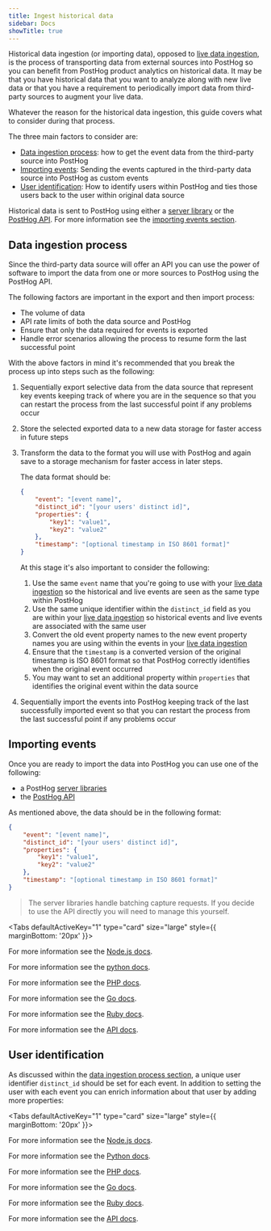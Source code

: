 ```yaml
---
title: Ingest historical data
sidebar: Docs
showTitle: true
---
```


Historical data ingestion (or importing data), opposed to [live data ingestion](/docs/integrate/ingest-live-data), is the process of transporting data from external sources into PostHog so you can benefit from PostHog product analytics on historical data. It may be that you have historical data that you want to analyze along with new live data or that you have a requirement to periodically import data from third-party sources to augment your live data.

Whatever the reason for the historical data ingestion, this guide covers what to consider during that process.

The three main factors to consider are:

-   [Data ingestion process](#data-ingestion-process): how to get the event data from the third-party source into PostHog
-   [Importing events](#importing-events): Sending the events captured in the third-party data source into PostHog as custom events
-   [User identification](#user-identification): How to identify users within PostHog and ties those users back to the user within original data source

Historical data is sent to PostHog using either a [server library](/docs/integrate/overview#server-libraries) or the [PostHog API](/docs/api/overview). For more information see the [importing events section](#importing-events).

## Data ingestion process

Since the third-party data source will offer an API you can use the power of software to import the data from one or more sources to PostHog using the PostHog API.

The following factors are important in the export and then import process:

-   The volume of data
-   API rate limits of both the data source and PostHog
-   Ensure that only the data required for events is exported
-   Handle error scenarios allowing the process to resume form the last successful point

With the above factors in mind it's recommended that you break the process up into steps such as the following:

1. Sequentially export selective data from the data source that represent key events keeping track of where you are in the sequence so that you can restart the process from the last successful point if any problems occur
2. Store the selected exported data to a new data storage for faster access in future steps
3. Transform the data to the format you will use with PostHog and again save to a storage mechanism for faster access in later steps.

    The data format should be:

    ```json
    {
        "event": "[event name]",
        "distinct_id": "[your users' distinct id]",
        "properties": {
            "key1": "value1",
            "key2": "value2"
        },
        "timestamp": "[optional timestamp in ISO 8601 format]"
    }
    ```

    At this stage it's also important to consider the following:

    1. Use the same `event` name that you're going to use with your [live data ingestion](/docs/integrate/ingest-live-data) so the historical and live events are seen as the same type within PostHog
    1. Use the same unique identifier within the `distinct_id` field as you are within your [live data ingestion](/docs/integrate/ingest-live-data) so historical events and live events are associated with the same user
    1. Convert the old event property names to the new event property names you are using within the events in your [live data ingestion](/docs/integrate/ingest-live-data)
    1. Ensure that the `timestamp` is a converted version of the original timestamp is ISO 8601 format so that PostHog correctly identifies when the original event occurred
    1. You may want to set an additional property within `properties` that identifies the original event within the data source

4. Sequentially import the events into PostHog keeping track of the last successfully imported event so that you can restart the process from the last successful point if any problems occur

## Importing events

Once you are ready to import the data into PostHog you can use one of the following:

-   a PostHog [server libraries](/docs/integrate/overview#server-libraries)
-   the [PostHog API](/docs/api/overview)

As mentioned above, the data should be in the following format:

```json
{
    "event": "[event name]",
    "distinct_id": "[your users' distinct id]",
    "properties": {
        "key1": "value1",
        "key2": "value2"
    },
    "timestamp": "[optional timestamp in ISO 8601 format]"
}
```


> The server libraries handle batching capture requests. If you decide to use the API directly you will need to manage this yourself.

<Tabs defaultActiveKey="1" type="card" size="large" style={{ marginBottom: '20px' }}>
    <TabPane tab="Node.js" key="1">
        <NodeCapture />
        <p>
            For more information see the <a href="/docs/integrate/server/node">Node.js docs</a>.
        </p>
    </TabPane>
    <TabPane tab="Python" key="2">
        <PythonCapture />
        <p>
            For more information see the <a href="/docs/integrate/server/python">python docs</a>.
        </p>
    </TabPane>
    <TabPane tab="PHP" key="3">
        <PHPCapture />
        <p>
            For more information see the <a href="/docs/integrate/server/php">PHP docs</a>.
        </p>
    </TabPane>
    <TabPane tab="Go" key="4">
        <GoCapture />
        <p>
            For more information see the <a href="/docs/integrate/server/go">Go docs</a>.
        </p>
    </TabPane>
    <TabPane tab="Ruby" key="5">
        <RubyCapture />
        <p>
            For more information see the <a href="/docs/integrate/server/ruby">Ruby docs</a>.
        </p>
    </TabPane>
    <TabPane tab="cURL" key="6">
        <CURLCapture />
        <p>
            For more information see the <a href="/docs/api">API docs</a>.
        </p>
    </TabPane>
</Tabs>

## User identification

As discussed within the [data ingestion process section](#data-ingestion-process), a unique user identifier `distinct_id` should be set for each event. In addition to setting the user with each event you can enrich information about that user by adding more properties:


<Tabs defaultActiveKey="1" type="card" size="large" style={{ marginBottom: '20px' }}>
    <TabPane tab="Node.js" key="1">
        <NodeIdentify />
        <p>
            For more information see the <a href="/docs/integrate/server/node">Node.js docs</a>.
        </p>
    </TabPane>
    <TabPane tab="Python" key="2">
        <PythonIdentify />
        <p>
            For more information see the <a href="/docs/integrate/server/python">Python docs</a>.
        </p>
    </TabPane>
    <TabPane tab="PHP" key="3">
        <PHPIdentify />
        <p>
            For more information see the <a href="/docs/integrate/server/php">PHP docs</a>.
        </p>
    </TabPane>
    <TabPane tab="Go" key="4">
        <GoIdentify />
        <p>
            For more information see the <a href="/docs/integrate/server/go">Go docs</a>.
        </p>
    </TabPane>
    <TabPane tab="Ruby" key="5">
        <RubyIdentify />
        <p>
            For more information see the <a href="/docs/integrate/server/ruby">Ruby docs</a>.
        </p>
    </TabPane>
    <TabPane tab="cURL" key="6">
        <CURLIdentify />
        <p>
            For more information see the <a href="/docs/api">API docs</a>.
        </p>
    </TabPane>
</Tabs>
